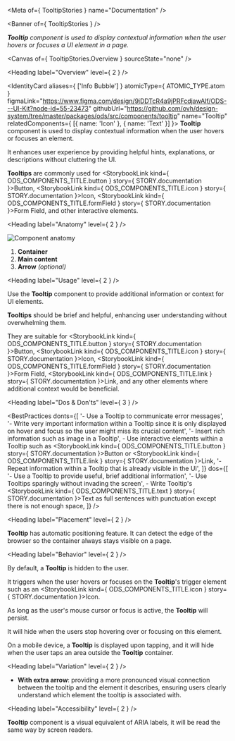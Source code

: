 
<Meta of={ TooltipStories } name="Documentation" />

<Banner of={ TooltipStories } />

_**Tooltip** component is used to display contextual information when the user hovers or focuses a UI element in a page._

<Canvas of={ TooltipStories.Overview } sourceState="none" />

<Heading label="Overview" level={ 2 } />

<IdentityCard aliases={ ['Info Bubble'] }
              atomicType={ ATOMIC_TYPE.atom }
              figmaLink="https://www.figma.com/design/9jDDTcR4a9jPRFcdjawAlf/ODS---UI-Kit?node-id=55-23473"
              githubUrl="https://github.com/ovh/design-system/tree/master/packages/ods/src/components/tooltip"
              name="Tooltip"
              relatedComponents={ [{ name: 'Icon' }, { name: 'Text' }] }>
  **Tooltip** component is used to display contextual information when the user hovers or focuses an element.

  It enhances user experience by providing helpful hints, explanations, or descriptions without cluttering the UI.

  **Tooltips** are commonly used for <StorybookLink kind={ ODS_COMPONENTS_TITLE.button } story={ STORY.documentation }>Button</StorybookLink>,
  <StorybookLink kind={ ODS_COMPONENTS_TITLE.icon } story={ STORY.documentation }>Icon</StorybookLink>,
  <StorybookLink kind={ ODS_COMPONENTS_TITLE.formField } story={ STORY.documentation }>Form Field</StorybookLink>, and other interactive elements.
</IdentityCard>

<Heading label="Anatomy" level={ 2 } />

![Component anatomy](components/tooltip/anatomy.png "Component anatomy")

1. **Container**
2. **Main content**
3. **Arrow** _(optional)_

<Heading label="Usage" level={ 2 } />

Use the **Tooltip** component to provide additional information or context for UI elements.

**Tooltips** should be brief and helpful, enhancing user understanding without overwhelming them.

They are suitable for <StorybookLink kind={ ODS_COMPONENTS_TITLE.button } story={ STORY.documentation }>Button</StorybookLink>, <StorybookLink kind={ ODS_COMPONENTS_TITLE.icon } story={ STORY.documentation }>Icon</StorybookLink>, <StorybookLink kind={ ODS_COMPONENTS_TITLE.formField } story={ STORY.documentation }>Form Field</StorybookLink>, <StorybookLink kind={ ODS_COMPONENTS_TITLE.link } story={ STORY.documentation }>Link</StorybookLink>, and any other elements where additional context would be beneficial.

<Heading label="Dos & Don'ts" level={ 3 } />

<BestPractices
  donts={[
    '- Use a Tooltip to communicate error messages',
    '- Write very important information within a Tooltip since it is only displayed on hover and focus so the user might miss its crucial content',
    '- Insert rich information such as image in a Tooltip',
    <span>- Use interactive elements within a Tooltip such as <StorybookLink kind={ ODS_COMPONENTS_TITLE.button } story={ STORY.documentation }>Button</StorybookLink> or <StorybookLink kind={ ODS_COMPONENTS_TITLE.link } story={ STORY.documentation }>Link</StorybookLink></span>,
    '- Repeat information within a Tooltip that is already visible in the UI',
  ]}
  dos={[
    '- Use a Tooltip to provide useful, brief additional information',
    '- Use Tooltips sparingly without invading the screen',
    <span>- Write Tooltip's <StorybookLink kind={ ODS_COMPONENTS_TITLE.text } story={ STORY.documentation }>Text</StorybookLink> as full sentences with punctuation except there is not enough space</span>,
  ]}
/>

<Heading label="Placement" level={ 2 } />

**Tooltip** has automatic positioning feature. It can detect the edge of the browser so the container always stays visible on a page.

<Heading label="Behavior" level={ 2 } />

By default, a **Tooltip** is hidden to the user.

It triggers when the user hovers or focuses on the **Tooltip**'s trigger element such as an <StorybookLink kind={ ODS_COMPONENTS_TITLE.icon } story={ STORY.documentation }>Icon</StorybookLink>.

As long as the user's mouse cursor or focus is active, the **Tooltip** will persist.

It will hide when the users stop hovering over or focusing on this element.

On a mobile device, a **Tooltip** is displayed upon tapping, and it will hide when the user taps an area outside the **Tooltip** container.

<Heading label="Variation" level={ 2 } />

- **With extra arrow**: providing a more pronounced visual connection between the tooltip and the element it describes, ensuring users clearly understand which element the tooltip is associated with.

<Heading label="Accessibility" level={ 2 } />

**Tooltip** component is a visual equivalent of ARIA labels, it will be read the same way by screen readers.
